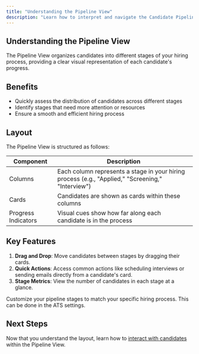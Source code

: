 ```yaml
---
title: "Understanding the Pipeline View"
description: "Learn how to interpret and navigate the Candidate Pipeline View"
---
```


## Understanding the Pipeline View

The Pipeline View organizes candidates into different stages of your hiring process, providing a clear visual representation of each candidate's progress.

## Benefits

- Quickly assess the distribution of candidates across different stages
- Identify stages that need more attention or resources
- Ensure a smooth and efficient hiring process

## Layout

The Pipeline View is structured as follows:

| Component | Description |
|-----------|-------------|
| Columns   | Each column represents a stage in your hiring process (e.g., "Applied," "Screening," "Interview") |
| Cards     | Candidates are shown as cards within these columns |
| Progress Indicators | Visual cues show how far along each candidate is in the process |

## Key Features

1. **Drag and Drop**: Move candidates between stages by dragging their cards.
2. **Quick Actions**: Access common actions like scheduling interviews or sending emails directly from a candidate's card.
3. **Stage Metrics**: View the number of candidates in each stage at a glance.

<Tip>
  Customize your pipeline stages to match your specific hiring process. This can be done in the ATS settings.
</Tip>

## Next Steps

Now that you understand the layout, learn how to [interact with candidates](/candidate-pipeline-view/interacting) within the Pipeline View.